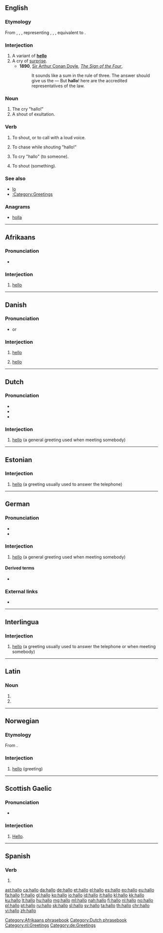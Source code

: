 {{also|halló}}
==English==

===Etymology===
From {{etyl|enm|en}} {{m|enm|halou}}, {{m|enm|halow}}, {{m|enm|halloo||pos=interjection used to call attention}}, representing {{etyl|ang|en}} {{m|ang|hēlā}}, {{m|ang|ǣlā}}, {{m|ang|ēalā||O!, alas!, oh!, lo!}}, equivalent to {{compound|hey|lo|lang=en}}.

===Interjection===
{{en-interj}}

# A variant of '''[[hello]]'''
# A cry of [[surprise]].
#* '''1890''', [[w:Sir Arthur Conan Doyle|Sir Arthur Conan Doyle]], ''[[s:The Sign of the Four|The Sign of the Four]]'',
#*: It sounds like a sum in the rule of three. The answer should give us the — But '''hallo'''! here are the accredited representatives of the law.

===Noun===
{{en-noun}}

# The cry "hallo!"
# A shout of exultation.

===Verb===
{{en-verb}}

# {{label|en|intransitive}} To shout, or to call with a loud voice.
# {{label|en|transitive}} To chase while shouting "hallo!"
# {{label|en|transitive}} To cry "hallo" (to someone).
# {{label|en|transitive}} To shout (something).

===See also===
* [[lo]]
* [[:Category:Greetings]]

===Anagrams===
* [[holla#English|holla]]

----

==Afrikaans==

===Pronunciation===
* {{IPA|/ɦaləu/|lang=af}}

===Interjection===
{{head|af|interjection}}

# [[hello]]

[[Category:Afrikaans phrasebook]]

----

==Danish==

===Pronunciation===
* {{IPA|/halɔ/|[haˈlɔ]|lang=da}} or {{IPA|/halɔː/|[haˈlɔː]|lang=da}}

===Interjection===
{{head|da|interjection}}

# [[hello]]
# {{qualifier|as a noun, rare}} {{g|n}} [[hello]] {{gloss|"Hello!" or an equivalent greeting}}

----

==Dutch==

===Pronunciation===
* {{IPA|/ɦɑˈloː/|lang=nl}}
* {{audio|Nl-hallo.ogg|audio|lang=nl}}
* {{rhymes|oː|lang=nl}}

===Interjection===
{{nl-interj}}

# [[hello]] (a general greeting used when meeting somebody)

[[Category:Dutch phrasebook]]
[[Category:nl:Greetings]]

----

==Estonian==

===Interjection===
{{head|et|interjection}}

# [[hello]] (a greeting usually used to answer the telephone)

----

==German==

===Pronunciation===
* {{IPA|/ˈhaloː/|/haˈloː/|lang=de}}
* {{audio|CPIDL German - Hallo.ogg|Audio|lang=de}}

===Interjection===
{{head|de|interjection}}

# [[hello]] (a general greeting used when meeting somebody)

====Derived terms====
* {{l|de|aber hallo}}

===External links===
* {{R:Duden}}

[[Category:de:Greetings]]

----

==Interlingua==

===Interjection===
{{head|ia|interjection}}

# [[hello]] (a greeting usually used to answer the telephone or when meeting somebody)

----

==Latin==

===Noun===
{{la-noun-form|hallō}}

# {{inflection of|hallus||dat|s|lang=la}}
# {{inflection of|hallus||abl|s|lang=la}}

----

==Norwegian==

===Etymology===
From {{etyl|de|no}}.

===Interjection===
{{head|no|interjection}}

# [[hello]] (greeting)

----

==Scottish Gaelic==

===Pronunciation===
* {{IPA|/haˈɫoː/|lang=gd}}

===Interjection===
{{head|gd|interjection}}

# [[hello|Hello]].

----

==Spanish==

===Verb===
{{es-verb-form}}

# {{es-verb form of|ending=ar|mood=indicative|tense=present|pers=1|number=singular|hallar}}

[[ast:hallo]]
[[ca:hallo]]
[[da:hallo]]
[[de:hallo]]
[[et:hallo]]
[[el:hallo]]
[[es:hallo]]
[[eo:hallo]]
[[eu:hallo]]
[[fa:hallo]]
[[fr:hallo]]
[[gl:hallo]]
[[ko:hallo]]
[[io:hallo]]
[[id:hallo]]
[[it:hallo]]
[[kl:hallo]]
[[kk:hallo]]
[[ku:hallo]]
[[lt:hallo]]
[[hu:hallo]]
[[mg:hallo]]
[[ml:hallo]]
[[nah:hallo]]
[[fj:hallo]]
[[nl:hallo]]
[[no:hallo]]
[[pl:hallo]]
[[pt:hallo]]
[[ru:hallo]]
[[sk:hallo]]
[[sl:hallo]]
[[sv:hallo]]
[[ta:hallo]]
[[th:hallo]]
[[chr:hallo]]
[[vi:hallo]]
[[zh:hallo]]